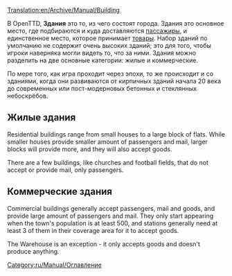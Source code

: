 [[Translation:en/Archive/Manual/Building]]
{{ru/Перевод|en/Archive/Manual/Building|50}}

В OpenTTD, '''Здания''' это то, из чего состоят города. Здания это основное место, где подбираются и куда доставляются [[ru/Manual/Base Set/Cargos/Пассажиры|пассажиры]], и единственное место, которое принимает [[ru/Manual/Base Set/Cargos/Товары|товары]]. Набор зданий по умолчанию не содержит очень высоких зданий; это для того, чтобы игроки наверняка могли видеть то, что за ними. Здания можно разделить на две основные категории: жилые и коммерческие.

По мере того, как игра проходит через эпохи, то же происходит и со зданиями, когда они развиваются от кирпичных зданий начала 20 века до современных или пост-модерновых бетонных и стеклянных небоскрёбов.

==Жилые здания==
Residential buildings range from small houses to a large block of flats. While smaller houses provide smaller amount of passengers and mail, larger blocks will provide more, and they will also accept goods.

There are a few buildings, like churches and football fields, that do not accept or provide mail, only passengers.

==Коммерческие здания==
Commercial buildings generally accept passengers, mail and goods, and provide large amount of passengers and mail. They only start appearing when the town's population is at least 500, and stations generally need at least 3 of them in their coverage area for it to accept goods.

The Warehouse is an exception - it only accepts goods and doesn't produce anything.

[[Category:ru/Manual/Оглавление]]